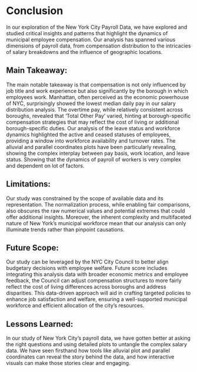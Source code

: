 # Conclusion

In our exploration of the New York City Payroll Data, we have explored and studied critical insights and patterns that highlight the dynamics of municipal employee compensation. Our analysis has spanned various dimensions of payroll data, from compensation distribution to the intricacies of salary breakdowns and the influence of geographic locations.

## Main Takeaway:

The main notable takeaway is that compensation is not only influenced by job title and work experience but also significantly by the borough in which employees work. Manhattan, often perceived as the economic powerhouse of NYC, surprisingly showed the lowest median daily pay in our salary distribution analysis. The overtime pay, while relatively consistent across boroughs, revealed that 'Total Other Pay' varied, hinting at borough-specific compensation strategies that may reflect the cost of living or additional borough-specific duties. Our analysis of the leave status and workforce dynamics highlighted the active and ceased statuses of employees, providing a window into workforce availability and turnover rates. The alluvial and parallel coordinates plots have been particularly revealing, showing the complex interplay between pay basis, work location, and leave status. Showing that the dynamics of payroll of workers is very complex and dependent on lot of factors.


## Limitations:
Our study was constrained by the scope of available data and its representation. The normalization process, while enabling fair comparisons, also obscures the raw numerical values and potential extremes that could offer additional insights. Moreover, the inherent complexity and multifaceted nature of New York's municipal workforce mean that our analysis can only illuminate trends rather than pinpoint causations.


## Future Scope:
Our study can be leveraged by the NYC City Council to better align budgetary decisions with employee welfare. Future score includes integrating this analysis data with broader economic metrics and employee feedback, the Council can adjust compensation structures to more fairly reflect the cost of living differences across boroughs and address disparities. This data-driven approach will aid in crafting targeted policies to enhance job satisfaction and welfare, ensuring a well-supported municipal workforce and efficient allocation of the city's resources.


## Lessons Learned:
In our study of New York City’s payroll data, we have gotten better at asking the right questions and using detailed plots to untangle the complex salary data. We have seen firsthand how tools like alluvial plot and parallel coordinates can reveal the story behind the data, and how interactive visuals can make those stories clear and engaging. 
